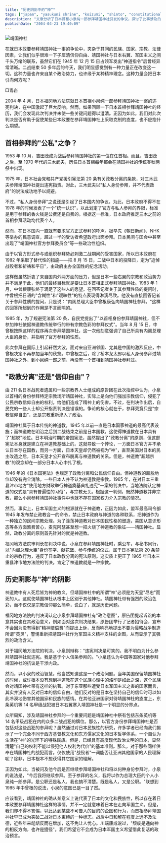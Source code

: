 ```yaml
---
title: "历史阴影中的“神“"
tags: ["japan", "yasukuni shrine", "koizumi", "shinto", "constitutional law", "politics", "world war ii", "china-japan relations", "religious freedom", "militarism"]
description: "文章分析了日本首相小泉纯一郎参拜靖国神社引发的争议，探讨了此事涉及的政教分离、信仰自由及历史问题。作者回顾了战后日本历届首相参拜靖国神社的历史，指出参拜的政治含义远超宗教意义，特别是考虑到靖国神社祭祀包括东条英机在内的 14 名甲级战犯。福冈法院的违宪判决厘清了神道教的宗教属性，但未能解决靖国神社作为日军侵略象征的历史争议，以及政府高层参拜对亚洲邻国造成的伤害。"
publishDate: "2004-04-23 19:40:09"
---
```


![靖国神社](http://www.nanfangdaily.com.cn/zm/20040422/xw/tx2/200404220049_267196.jpg)

在就日本政要参拜靖国神社一事的争论中，夹杂于其间的民族、国家、宗教、法律因素，让我们似乎很难一下子厘清信仰自由、靖国神社与日本右翼、军国主义之间千头万绪的联系，虽然它们在 1945 年 12 月 15 日占领军发出"神道指令"后曾经异常清晰。二战结束 50 多年后的今天，我们明显感觉到有一种力量正在改变这一切。这种力量也许来自某个政治势力，也许缘于某种精神理念。这种力量会把日本引向何方呢？

□青岩

2004 年 4 月，日本福冈地方法院就日本首相小泉纯一郎参拜靖国神社一案的违宪判决，在中国激起了巨大反响。然而，如果回顾一下日本首相参拜靖国神社的经历，我们会发现此次判决并未使一些关键问题得以澄清。正因为如此，我们对此次判决是否有助于促使某些日本政要在参拜靖国神社上采取克制的态度，也不应抱什么期望。

## 首相参拜的"公私"之争？

1953 年 10 月，吉田茂成为战后参拜靖国神社的第一位在任首相。而且，吉田茂之后，至 1970 年代的三木武夫，历任日本首相每年都会在靖国神社的传统春秋两祭中出现。

1975 年，日本社会党和共产党援引宪法第 20 条有关政教分离的条款，对三木武夫参拜靖国神社提出违宪指责。对此，三木武夫以"私人身份参拜，并不代表政府"的说法成功地予以规避。

不过，"私人身份参拜"之说还是引起了日本国内的争议。为此，日本政府不得不在 1978 年的时候发表了一个"统一认识"，以此划定了官方与私人参拜的界限，标准是用于参拜的香火钱是公费还是自费的。根据这一标准，日本政府推定三木之前的首相参拜活动均代表个人。

然而，在日本国内一直就有要求官方正式参拜的呼声。据早先《朝日新闻》、NHK 等举办的民意调查，超过一半的受访者希望政府出面参拜。日本民间与国会中甚至出现了"靖国神社官方参拜委员会"等一些政治性组织。

由于以官方形式参与或组织参拜势必刺激二战期间的受害国家，所以日本政府在 1982 年采取了替代性的措施——把 8 月 15 日，二战中日本的投降日，定为"追悼战殁者和祈祷和平日"，由政府主办全国性的纪念活动。

这样做虽然折衷了来自国内外两方面的压力，但是日本一些右翼的宗教和政治势力并不满足于此，他们的最终目标就是要让日本首相正式参拜靖国神社。1983 年 1 月，中曾根康弘终于满足了这些人的愿望。在回答记者关于其参拜性质的提问时，中曾根把日语的"含糊性"和"暧昧性"的特点表现得淋漓尽致。他没有直接回答记者关于参拜性质的提问，只是说："内阁总理大臣中曾根康弘向靖国神社参拜。"这样的回答所起到的作用是不言而喻的。

1985 年，为了规避宪法第 20 条，自民党提出了"以首相身份参拜靖国神社，但不参加神社依据神道教传统举行的带有宗教色彩的参拜仪式"。当年 8 月 15 日，中曾根按照这样的程序再次参拜靖国神社，这一次他刻意强调了自己所具有内阁总理大臣的身份，并指明了官方参拜的性质。

此次参拜在国际上引起轩然大波，面对来自亚洲邻国、尤其是中国的激烈反应，中曾根决定不再参加当年的秋祭。中曾根之后，除了桥本龙太郎以私人身份参拜过靖国神社之外，到小泉纯一郎之前，再没有一个首相到靖国神社参拜过。

## "政教分离"还是"信仰自由"？

由 211 名日本战死者遗属和一些宗教界人士组成的原告团在此次指控中认为，小泉以首相的身份参拜特定宗教场所靖国神社，实际上是向他们强加宗教信仰，侵犯了公民宗教信仰自由的权利，给他们造成了精神上的伤害。不过，在判决作出后，自民党的一些人士却公开指责判决是错误的。争论的核心就在于，参拜究竟只是"宗教信仰自由"，还是宗教重新渗入了政治。

靖国神社属于日本传统的神道教，1945 年以前一直是日本国家神道的最高代表设施；而神道教在明治之后到二战结束之前是日本国教。这使得神道教在日本具有了"超脱"地位。日本明治时期的帝国宪法，虽然提出了"政教分离"的原则，但这部宪法本身就是建立在神道教基础上的。这就导致一个悖论，一方面日本官方并不承认日本存在国教，而另一方面，日本天皇却仍然被视为"神"，直至美国对日本的民主改造之后，日本天皇才公开宣布脱离与神道教的关系。但是，神道教"超越宗教"的观念却在一部分日本人心中扎了根。

1946 年的《日本国宪法》也规定了政教分离和公民信仰自由。但神道教的超脱地位却没有完全消除。一些日本人并不认为神道教是宗教。1965 年，在对日本三重县津市地方"使用地方财政举行神道奠基典礼违宪"一案的判决中，当地法院认定神道的仪式是"具有普遍性的习俗"，与宗教无关。根据这一判例，既然神道教并非宗教，那么小泉参拜靖国神社事件中也就不存在国家权力介入宗教的情况。

然而，事实上，日本军国主义的根源就在于神道教，正因为如此，盟军最高司令部 1945 年发布禁止政教合一的命令，禁止日本政府与神道的各种联系，把神道作为一种独立的民间宗教处理。为了涤荡神道教对日本国民性格的塑造，美国从意识形态等各方面煞费苦心，麦克阿瑟甚至想一把火烧了神道教的象征——靖国神社。显然，政教分离的原则首先针对的就是神道教。

福冈地方法院审判长在判决中说，小泉在参拜靖国神社时，乘公车，与秘书同行，以"内阁总理大臣"身份签字、献花篮、参与传统的仪式，属于日本宪法第 20 条禁止的宗教行为，违反了日本政教分离的宪法原则。这实质上更正了 1965 年日本三重县津市地方法院的判决，肯定了神道教就是一种宗教。

## 历史阴影与"神"的阴影

神道教中有人死后皆为神的教义，但靖国神社中的所谓"神"必须是为天皇"尽忠"而死的人。这就使靖国神社从根本上区别于其他神社。靖国神社带有强烈的政治色彩，而不仅仅是宗教信仰那么简单，说白了，就是历史问题。

福冈地方法院的判决词认定小泉参拜靖国神社有"政治意图"，原告团提起诉讼的本意其实也在其政治意义，例如面对这次判决结果，原告团举行了记者招待会，宣布不会因为没有得到"精神赔偿费"而提出上诉，反而响亮地提出不要为侵略战争制造所谓"英灵"，警惕重新把靖国神社作为军国主义精神支柱的企图，从而显示了其强烈的政治含义。

对于福冈地方法院的判决，小泉则辩称："违宪判决是可笑的。我不明白为什么参拜靖国神社就违宪。我是基于个人信条参拜的。"小泉还认为中国等国家对他参拜靖国神社的抗议是干涉内政。

然而，以小泉的政治智慧，他当然知道这是一个政治问题。当年美国保留靖国神社的时候，或许根本没有想到神道教在这个民族心理中的烙印是如此之深，这个民族会对靖国神社带有这样的执著。对于东亚那些遭受日本军国主义之害的国家而言，其实并没有人反对日本的信仰自由，他们反对的是日本在坚持自己的信仰时可以如此冷漠地伤害其他国家和民族的感情。在其他亚洲国家对待靖国神社的态度上，东条英机等 14 名甲级战犯被日本右翼塞入靖国神社是一个明显的分界点。

众所周知，涉及靖国神社参拜的一个重要问题是靖国神社中祭有包括东条英机等 14 名甲级战犯在内的众多二战战犯的牌位。那么，以官方身份参拜靖国神社是否包括对这些战犯的参拜呢？虽然通过对日本民族性的研究，许多学者已经向我们揭示了一个完全不同于西方基督教文化和东方儒家文化的日本哲学体系，一个自认为生活在"神"的光环下的特殊民族。但是，已经具有高度现代政治文明的日本，显然清楚"自己的权利不能以侵犯他人权利为代价"的基本准则。那么，对于那些同样供奉在靖国神社的战犯而言，仅仅使用"战殁者"一词能否让亚洲其他国家的人民理解呢？除非，日本根本不想获得其它国家的理解。

正因为如此，当被问及他今后是否继续参拜靖国神社和将以何种身份参拜时，小泉的说法是，"今后我将继续参拜。至于参拜的名义，我将以作为总理大臣的个人小泉纯一郎参拜。是公职还是私人，我也搞不清楚。既是私人，又是公职。"联想到 1985 年中曾根的说法，小泉的意图已是一目了然。

应该看到，靖国神社的确从某意义上说代表了日本的文化和民族性，所以存在着日本政要参拜靖国神社这样的事情，并不一定就意味着日本在走向军国主义。但是，我们却不得不警惕，以此达到某些不可告人的目的的企图和行为，而首相参拜靖国神社早已成为突破二战对日本束缚的一种标志。战后中日和解在程度上远不及法德，近些年来龃龉反而在增加，这不免让人忧心。川端康成说过，"颓废是通向神的相反方向，也许是捷径"。我们希望它不会成为日本军国主义希望借此复活的政治预言。
